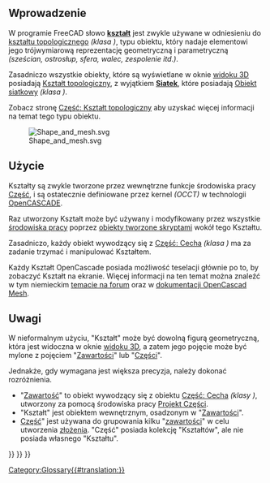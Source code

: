 <languages/>

<span id="Introduction"></span>
==Wprowadzenie==

W programie FreeCAD słowo '''[[Shape/pl|kształt]]''' jest zwykle używane w odniesieniu do [[Part_TopoShape/pl|kształtu topologicznego]] ''(klasa {{incode|Part::TopoShape}})'', typu obiektu, który nadaje elementowi jego trójwymiarową reprezentację geometryczną i parametryczną ''(sześcian, ostrosłup, sfera, walec, zespolenie itd.)''.

Zasadniczo wszystkie obiekty, które są wyświetlane w oknie [[3D_view/pl|widoku 3D]] posiadają [[Part_TopoShape/pl|Kształt topologiczny]], z wyjątkiem '''[[Mesh/pl|Siatek]]''', które posiadają [[Mesh_MeshObject/pl|Obiekt siatkowy]] ''(klasa {{incode|Mesh::MeshObject}})''.

Zobacz stronę [[Part_TopoShape/pl|Część: Kształt topologiczny]] aby uzyskać więcej informacji na temat tego typu obiektu.

[[File:Shape_and_mesh.svg]]

{{Caption|Po lewej: [[Shape/pl|Kształt]] parametryczny zdefiniowany przez właściwości. <br>Po prawej: [[Mesh/pl|Siatka]], zdefiniowana przez wierzchołki i powierzchnie trójkątne.}}

<span id="Usage"></span>
==Użycie==

Kształty są zwykle tworzone przez wewnętrzne funkcje środowiska pracy [[Part_Workbench/pl|Część]], i są ostatecznie definiowane przez kernel ''(OCCT)'' w technologii [[OpenCASCADE/pl|OpenCASCADE]].

Raz utworzony Kształt może być używany i modyfikowany przez wszystkie [[Workbenches/pl|środowiska pracy]] poprzez [[Scripted_objects/pl|obiekty tworzone skryptami]] wokół tego Kształtu.

Zasadniczo, każdy obiekt wywodzący się z [[Part_Feature/pl|Część: Cecha]] ''(klasa {{incode|Part::Feature}})'' ma za zadanie trzymać i manipulować Kształtem.

Każdy Kształt OpenCascade posiada możliwość teselacji głównie po to, by zobaczyć Kształt na ekranie. Więcej informacji na ten temat można znaleźć w tym niemieckim [https://forum.freecad.org/viewtopic.php?t=77521&start=10#p674947 temacie na forum] oraz w [https://dev.opencascade.org/doc/overview/html/occt_user_guides__mesh.html dokumentacji OpenCascad Mesh].

<span id="Notes"></span>
==Uwagi==

W nieformalnym użyciu, "Kształt" może być dowolną figurą geometryczną, która jest widoczna w oknie [[3D_view/pl|widoku 3D]], a zatem jego pojęcie może być mylone z pojęciem "[[Body/pl|Zawartości]]" lub "[[Part/pl|Części]]".

Jednakże, gdy wymagana jest większa precyzja, należy dokonać rozróżnienia.
* "[[Body/pl|Zawartość]]" to obiekt wywodzący się z obiektu [[Part_Feature/pl|Część: Cecha]] ''(klasy {{incode|Part::Feature}})'', utworzony za pomocą środowiska pracy [[PartDesign_Workbench|Projekt Części]].
* "Kształt" jest obiektem wewnętrznym, osadzonym w "[[Body/pl|Zawartości]]".
* [[Part/pl|Część]]" jest używana do grupowania kilku "[[Body/pl|zawartości]]" w celu utworzenia [[Assembly/pl|złożenia]]. "Część" posiada kolekcję "Kształtów", ale nie posiada własnego "Kształtu".


{{Part Tools navi{{#translation:}}}}
{{Document objects navi{{#translation:}}}}
{{Userdocnavi{{#translation:}}}}
[[Category:Glossary{{#translation:}}]]